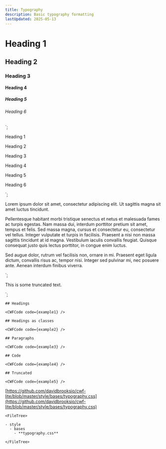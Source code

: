 ```yaml
---
title: Typography
description: Basic typography formatting
lastUpdated: 2025-05-13
---
```



<h1>Heading 1</h1>
<h2>Heading 2</h2>
<h3>Heading 3</h3>
<h4>Heading 4</h4>
<h5>Heading 5</h5>
<h6>Heading 6</h6>
`;
<p class="h1">Heading 1</p>
<p class="h2">Heading 2</p>
<p class="h3">Heading 3</p>
<p class="h4">Heading 4</p>
<p class="h5">Heading 5</p>
<p class="h6">Heading 6</p>
`;
<p>Lorem ipsum dolor sit amet, consectetur adipiscing elit. Ut sagittis magna sit amet luctus tincidunt.</p>
<p>Pellentesque habitant morbi tristique senectus et netus et malesuada fames ac turpis egestas. Nam massa dui, interdum porttitor pretium sit amet, tempus et felis. Sed massa magna, cursus et consectetur eu, consectetur vel tellus. Integer vulputate et turpis in facilisis. Praesent a nisi non massa sagittis tincidunt at id magna. Vestibulum iaculis convallis feugiat. Quisque consequat justo quis lectus porttitor, in congue enim luctus.</p>
<p>Sed augue dolor, rutrum vel facilisis non, ornare in mi. Praesent eget ligula dictum, convallis risus ac, tempor nisi. Integer sed pulvinar mi, nec posuere ante. Aenean interdum finibus viverra.</p>
`;
  <p class="truncate">This is some truncated text.<p>
</div>`;

<Tabs>
  <TabItem label="Overview" icon="puzzle">
    
    ## Headings

    <CWFCode code={example1} />

    ## Headings as classes

    <CWFCode code={example2} />

    ## Paragraphs

    <CWFCode code={example3} />

    ## Code

    <CWFCode code={example4} />

    ## Truncated

    <CWFCode code={example5} />
  </TabItem>
  <TabItem label="Files" icon="list-format">

  [https://github.com/davidbrooksio/cwf-lite/blob/master/style/bases/typography.css](https://github.com/davidbrooksio/cwf-lite/blob/master/style/bases/typography.css)
  
    <FileTree>

    - style
      - bases
        - **typography.css**

    </FileTree>
  </TabItem>
  <TabItem label="Stylesheet" icon="open-book">
    <Code code={cssExample} lang="css" />
  </TabItem>
</Tabs>